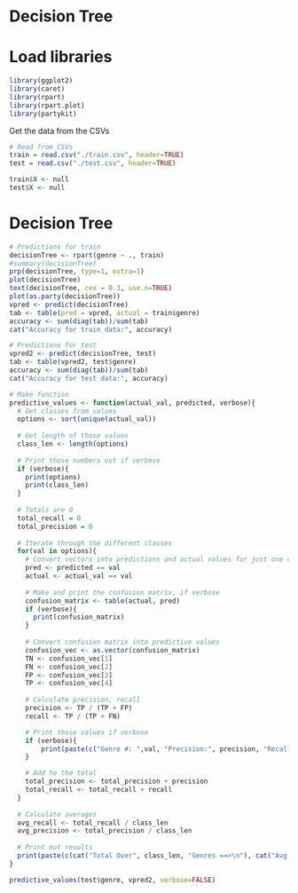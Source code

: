 # Decision Tree

# Load libraries
```r
library(ggplot2)
library(caret)
library(rpart)
library(rpart.plot)
library(partykit)
```

Get the data from the CSVs
```r
# Read from CSVs
train = read.csv("./train.csv", header=TRUE) 
test = read.csv("./test.csv", header=TRUE)

train$X <- null
test$X <- null
```

# Decision Tree
```r
# Predictions for train
decisionTree <- rpart(genre ~ ., train)
#summary(decisionTree)
prp(decisionTree, type=1, extra=1)
plot(decisionTree)
text(decisionTree, cex = 0.3, use.n=TRUE)
plot(as.party(decisionTree))
vpred <- predict(decisionTree)
tab <- table(pred = vpred, actual = train$genre) 
accuracy <- sum(diag(tab))/sum(tab)
cat("Accuracy for train data:", accuracy)

# Predictions for test
vpred2 <- predict(decisionTree, test)
tab <- table(vpred2, test$genre) 
accuracy <- sum(diag(tab))/sum(tab)
cat("Accuracy for test data:", accuracy)
```

```r

# Make function
predictive_values <- function(actual_val, predicted, verbose){
  # Get classes from values
  options <- sort(unique(actual_val))
  
  # Get length of those values
  class_len <- length(options)
  
  # Print those numbers out if verbose
  if (verbose){
    print(options)
    print(class_len)
  }
  
  # Totals are 0
  total_recall = 0
  total_precision = 0
  
  # Iterate through the different classes
  for(val in options){
    # Convert vectors into predictions and actual values for just one class
    pred <- predicted == val
    actual <- actual_val == val
    
    # Make and print the confusion matrix, if verbose
    confusion_matrix <- table(actual, pred)
    if (verbose){
      print(confusion_matrix)
    }
  
    # Convert confusion matrix into predictive values
    confusion_vec <- as.vector(confusion_matrix)
    TN <- confusion_vec[1]
    FN <- confusion_vec[2]
    FP <- confusion_vec[3]
    TP <- confusion_vec[4]
    
    # Calculate precision, recall
    precision <- TP / (TP + FP)
    recall <- TP / (TP + FN)

    # Print those values if verbose
    if (verbose){
        print(paste(c("Genre #: ",val, "Precision:", precision, "Recall:", recall)))
    }

    # Add to the total
    total_precision <- total_precision + precision
    total_recall <- total_recall + recall
  }
  
  # Calculate averages
  avg_recall <- total_recall / class_len
  avg_precision <- total_precision / class_len
  
  # Print out results
  print(paste(c(cat("Total Over", class_len, "Genres ==>\n"), cat("Avg Precision:", avg_precision, "\n"), cat("Avg Recall:", avg_recall, "\n"))))
}

predictive_values(test$genre, vpred2, verbose=FALSE)
```
